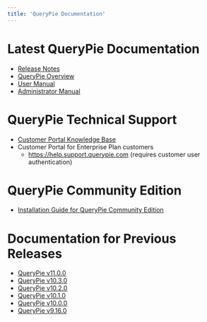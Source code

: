 ```yaml
---
title: 'QueryPie Documentation'
---
```


# Latest QueryPie Documentation

* [Release Notes](release-notes)
* [QueryPie Overview](querypie-overview)
* [User Manual](user-manual)
* [Administrator Manual](administrator-manual)

# QueryPie Technical Support

* [Customer Portal Knowledge Base](https://querypie.atlassian.net/wiki/spaces/QCP/overview)
* Customer Portal for Enterprise Plan customers
    * https://help.support.querypie.com (requires customer user authentication)

# QueryPie Community Edition

* [Installation Guide for QueryPie Community Edition](https://www.querypie.com/en/resources/learn/documentation/querypie-install-guide)

# Documentation for Previous Releases

* [QueryPie v11.0.0](/en/querypie-manual/11.0.0/querypie-docs)
* [QueryPie v10.3.0](/en/querypie-manual/10.3.0/querypie-docs)
* [QueryPie v10.2.0](/en/querypie-manual/10.2.0/querypie-docs)
* [QueryPie v10.1.0](/en/querypie-manual/10.1.0/querypie-docs)
* [QueryPie v10.0.0](/en/querypie-manual/10.0.0/querypie-docs)
* [QueryPie v9.16.0](/en/querypie/9.16.0)
